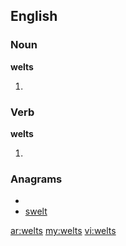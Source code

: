 ==English==
===Noun===
'''welts'''
# {{plural of|[[welt]]}}

===Verb===
'''welts'''

# {{third-person singular of|[[welt]]}}

===Anagrams===
* {{alphagram|elstw}}
* [[swelt#English|swelt]]

[[ar:welts]]
[[my:welts]]
[[vi:welts]]